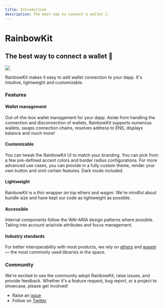 ```yaml
---
title: Introduction
description: The best way to connect a wallet 🌈
---
```


# RainbowKit

## The best way to connect a wallet 🌈

<Img src="/hero.png" />

RainbowKit makes it easy to add wallet connection to your dapp. It's intuitive, lightweight and customizable.

### Features

#### Wallet management

Out-of-the-box wallet management for your dapp. Aside from handling the connection and disconnection of wallets, RainbowKit supports numerous wallets, swaps connection chains, resolves address to ENS, displays balance and much more!

#### Customizable

You can tweak the RainbowKit UI to match your branding. You can pick from a few pre-defined accent colors and border radius configurations. For more advanced use cases, you can provide in a fully custom theme, render your own button and omit certain features. Dark mode included.

#### Lightweight

RainbowKit is a thin wrapper on top ethers and wagmi. We're mindful about bundle size and have kept our code as lightweight as possible.

#### Accessible

Internal components follow the WAI-ARIA design patterns where possible. Taking into account aria/role attributes and focus management.

#### Industry standards

For better interoperability with most products, we rely on [ethers](https://github.com/ethers-io/ethers.js) and [wagmi](https://wagmi.sh/) — the most commonly used libraries in the space.

### Community

We're excited to see the community adopt RainbowKit, raise issues, and provide feedback. Whether it's a feature request, bug report, or a project to showcase, please get involved!

- Raise an [issue](https://github.com/rainbow-me/rainbowkit/issues)
- Follow on [Twitter](https://twitter.com/rainbowdotme)
